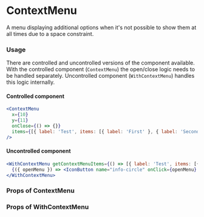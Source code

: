 
# ContextMenu

A menu displaying additional options when it's not possible to show them at all times due to a space constraint.

### Usage

There are controlled and uncontrolled versions of the component available. With the controlled component (`ContextMenu`) the open/close logic needs to be handled separately. Uncontrolled component (`WithContextMenu`) handles this logic internally.

#### Controlled component

```jsx
<ContextMenu
  x={10}
  y={11}
  onClose={() => {}}
  items={[{ label: 'Test', items: [{ label: 'First' }, { label: 'Second' }] }]}
/>
```

#### Uncontrolled component

```jsx
<WithContextMenu getContextMenuItems={() => [{ label: 'Test', items: [{ label: 'First' }, { label: 'Second' }] }]}>
  {({ openMenu }) => <IconButton name="info-circle" onClick={openMenu} />}
</WithContextMenu>
```

### Props of ContextMenu

<ArgTypes of={ContextMenu} />

### Props of WithContextMenu

<ArgTypes of={WithContextMenu} />
